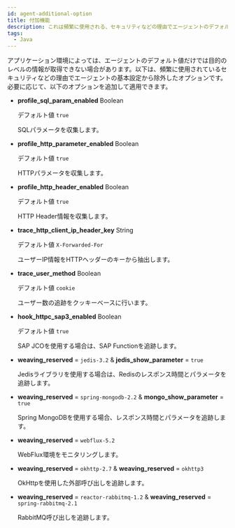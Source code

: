 ```yaml
---
id: agent-additional-option
title: 付加機能
description: これは頻繁に使用される、セキュリティなどの理由でエージェントのデフォルト設定から除外されたオプションです。
tags:
  - Java
---
```


アプリケーション環境によっては、エージェントのデフォルト値だけでは目的のレベルの情報が取得できない場合があります。以下は、頻繁に使用されているセキュリティなどの理由でエージェントの基本設定から除外したオプションです。必要に応じて、以下のオプションを追加して適用できます。

-   **profile_sql_param_enabled** <span class='type'>Boolean</span>

    デフォルト値 `true`

    SQLパラメータを収集します。

-   **profile_http_parameter_enabled** <span class='type'>Boolean</span>

    デフォルト値 `true`

    HTTPパラメータを収集します。

-   **profile_http_header_enabled** <span class='type'>Boolean</span>

    デフォルト値 `true`

    HTTP Header情報を収集します。

-   **trace_http_client_ip_header_key** <span class='type'>String</span>

    デフォルト値 `X-Forwarded-For`

    ユーザーIP情報をHTTPヘッダーのキーから抽出します。

-   **trace_user_method** <span class='type'>Boolean</span>

    デフォルト値 `cookie`

    ユーザー数の追跡をクッキーベースに行います。

-   **hook_httpc_sap3_enabled** <span class='type'>Boolean</span>

    デフォルト値 `true`

    SAP JCOを使用する場合は、SAP Functionを追跡します。

-   **weaving_reserved** = `jedis-3.2` & **jedis_show_parameter** = `true`

    Jedisライブラリを使用する場合は、Redisのレスポンス時間とパラメータを追跡します。

-   **weaving_reserved** = `spring-mongodb-2.2` & **mongo_show_parameter** = `true`

    Spring MongoDBを使用する場合、レスポンス時間とパラメータを追跡します。

-   **weaving_reserved** = `webflux-5.2`

    WebFlux環境をモニタリングします。

-   **weaving_reserved** = `okhttp-2.7` & **weaving_reserved** = `okhttp3`

    OkHttpを使用した外部呼び出しを追跡します。

-   **weaving_reserved** = `reactor-rabbitmq-1.2` & **weaving_reserved** = `spring-rabbitmq-2.1`

    RabbitMQ呼び出しを追跡します。
